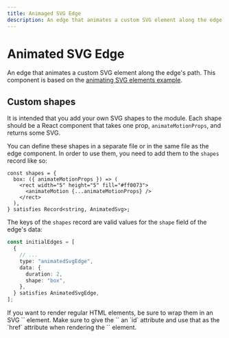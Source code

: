 ```yaml
---
title: Animaged SVG Edge
description: An edge that animates a custom SVG element along the edge's path.
---
```





# Animated SVG Edge

An edge that animates a custom SVG element along the edge's path. This component
is based on the [animating SVG elements example](/examples/edges/animating-edges).

<UiComponentViewer />

## Custom shapes

It is intended that you add your own SVG shapes to the module. Each shape should
be a React component that takes one prop, `animateMotionProps`, and returns some
SVG.

You can define these shapes in a separate file or in the same file as the edge
component. In order to use them, you need to add them to the `shapes` record like
so:

```tsx
const shapes = {
  box: ({ animateMotionProps }) => (
    <rect width="5" height="5" fill="#ff0073">
      <animateMotion {...animateMotionProps} />
    </rect>
  ),
} satisfies Record<string, AnimatedSvg>;
```

The keys of the `shapes` record are valid values for the `shape` field of the
edge's data:

```ts
const initialEdges = [
  {
    // ...
    type: "animatedSvgEdge",
    data: {
      duration: 2,
      shape: "box",
    },
  } satisfies AnimatedSvgEdge,
];
```

<Callout type="info">
  If you want to render regular HTML elements, be sure to wrap them in an SVG
  `<foreignObject />` element. Make sure to give the `<foreignObject />` an `id`
  attribute and use that as the `href` attribute when rendering the  `<animateMotion />`
  element.
</Callout>
